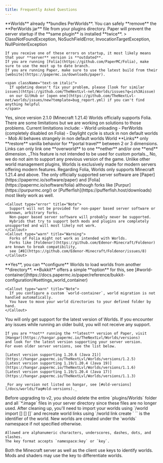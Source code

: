 ```yaml
---
title: Frequently Asked Questions
---
```



<Accordions type="single">
  <Accordion
    title="I want to use Worlds and PerWorlds but my server doesn't start, what do I do?"
    id="perworlds"
  >
    **Worlds** already **bundles PerWorlds**.   
    You can safely **remove** the **PerWorlds jar** file from your plugins directory.   
    Paper will prevent the server startup if the **same plugin** is installed **twice**.
  </Accordion>
  <Accordion 
    title="Error on startup, what do I do?"
    id="error"
  >
    > ClassNotFoundException, NoSuchFieldError, InvocationTargetException, NullPointerException
    
    If you receive one of these errors on startup, it most likely means that your **server** version is **outdated**.   
    If you are running [Folia](https://github.com/PaperMC/Folia), make sure to use the most up to date branch.   
    If you are running Paper, make sure to use the latest build from their [website](https://papermc.io/downloads/paper).
    
    <span className="text-sm italic">
      If updating doesn't fix your problem, please [look for similar issues](https://github.com/TheNextLvl-net/Worlds/issues?q=is%3Aissue) 
      on our GitHub or [open one](https://github.com/TheNextLvl-net/worlds/issues/new?template=bug_report.yml) if you can't find anything helpful
    </span>
  </Accordion>
  <Accordion 
    title="Does Worlds support Folia?"
    id="folia"
  >
    Yes, since version 2.1.0 (Minecraft 1.21.4) Worlds officially supports Folia.   
    There are some limitations but we are working on solutions to those problems.   
    Current limitations include:
    - World unloading
    - PerWorlds (completely disabled on Folia)
    - Daylight cycle is stuck in non default worlds
    - Mob AI behaves strangely in non default worlds
  </Accordion>
  <Accordion 
    title="How do World Links work?"
    id="links"
  >
    World **Links** only **restore** vanilla behavior for **portal travel** between 2 or 3 dimensions.   
    Links can only link one **overworld** to one **nether** and/or one **end** dimension.   
    _This feature is not intended to be used for custom portals._
  </Accordion>
  <Accordion 
    title="Will Worlds ever support older Minecraft versions?"
    id="old-versions"
  >
    No, we do not aim to support any previous version of the game.   
    Unlike other world management plugins, Worlds is exclusively made for modern servers offering modern features.   
    Regarding Folia, Worlds only supports Minecraft 1.21.4 and above.
  </Accordion>
  <Accordion
    title="Which server software does Worlds support?"
    id="server-software"
  >
    The only officially supported server software are [Paper](https://papermc.io/software/paper)
    and [Folia](https://papermc.io/software/folia)
    although forks like [Purpur](https://purpurmc.org/) or [Pufferfish](https://pufferfish.host/downloads)
    most likely work as well.
    
    <Callout type="error" title="Note">
      Support will not be provided for non-paper based server software or unknown, arbitrary forks.   
      Non-paper based server software will probably never be supported.   
      Hybrids that try to support both mods and plugins are completely unsupported and will most likely not work.
    </Callout>
    <Callout type="warn" title="Warning">
      Forks of Folia might not work as intended with Worlds.   
      Forks like [Foldenor](https://github.com/Edenor-Minecraft/Foldenor) are known to break compatibility,
      see [#8](https://github.com/Edenor-Minecraft/Foldenor/issues/8)
    </Callout>
  </Accordion>
  <Accordion 
    title="Can I store my worlds in a seperate directory?"
    id="world-container"
  >
    **Yes**, you can **configure** Worlds to load worlds from another **directory**.   
    **Bukkit** offers a simple **option** for this, see
    [#world-container](https://docs.papermc.io/paper/reference/bukkit-configuration/#settings_world_container)
    
    <Callout type="warn" title="Note">
      If you configure a custom `world-container`, world migration is not handled automatically.   
      You have to move your world directories to your defined folder by hand.
    </Callout>
  </Accordion>
  <Accordion 
    title="Which version of Worlds should I choose?"
    id="version"
  >
    <Callout title="Important">
      You will only get support for the latest version of Worlds.   
      If you encounter any issues while running an older build, you will not receive any support.
    </Callout>
    
    If you are **not** running the **latest** version of Paper, visit [Hangar](https://hangar.papermc.io/TheNextLvl/Worlds/versions)
    and look for the latest version supporting your server version.   
    For even older server versions, see the list below.
    
    [Latest version supporting 1.20.6 (Java 21)](https://hangar.papermc.io/TheNextLvl/Worlds/versions/1.2.5)   
    [Latest version supporting 1.19/1.20.4 (Java 19)](https://hangar.papermc.io/TheNextLvl/Worlds/versions/1.1.6)   
    [Latest version supporting 1.19/1.20.4 (Java 17)](https://hangar.papermc.io/TheNextLvl/Worlds/versions/1.1.3)

    _For any version not listed on hangar, see [#old-versions](/docs/worlds/faq#old-versions)._

  </Accordion>
  <Accordion 
    title="I want to update from v1 to v2, what do I have to consider?"
    id="upgrade-v2"
  >
    Before upgrading to v2, you should delete the entire `plugins/Worlds` folder and all `*.image` files
    in your server directory since these files are no longer used.
    After cleaning up, you'll need to import your worlds using   
    `/world import <world> [<key>] [<dimension>] [<generator>]`   
    and recreate world links using `/world link create <source> <destination>`
  </Accordion>
  <Accordion 
    title="What does <key> stand for, in command arguments?"
    id="key-argument"
  >
    `<key>` is the identifier of the world.   
    New worlds are created under the `worlds` namespace if not specified otherwise.
    
    Allowed are alphanumeric characters, underscores, dashes, dots, and slashes.   
    The key format accepts `namespace:key` or `key`.
  </Accordion>
  <Accordion 
    title="Why keys instead of world names?"
    id="why-keys"
  >
    Both the Minecraft server as well as the client use keys to identify worlds.   
    Mods and shaders may use the key to differentiate worlds.
  </Accordion>
</Accordions>

